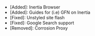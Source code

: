 - [Added]: Inertia Browser
- [Added]: Guides for (i.e) GFN on Inertia
- [Fixed]: Unstyled site flash
- [Fixed]: Google Search support
- [Removed]: Corrosion Proxy